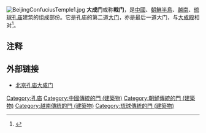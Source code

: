 [[File:BeijingConfuciusTemple1.jpg|thumb]]
'''大成门'''或称'''戟门'''，是[[中國|中國]]、[[朝鮮半島|朝鮮半島]]、[[越南|越南]]、[[琉球|琉球]][[孔庙|孔庙]]建筑的组成部份。它是孔庙的第二道[[大门|大门]]，亦是最后一道大门，与[[大成殿|大成殿]]相对<ref>{{Cite web |url=http://news.sohu.com/20060703/n244067206.shtml |title=阿城文庙的美丽传说 |accessdate=2014-10-29 |author= |date=2006年7月3日 |work= |publisher=搜狐网，来源：黑龙江生活报 |language=Zh-hans |archive-date=2014-10-28 |archive-url=https://web.archive.org/web/20141028195533/http://news.sohu.com/20060703/n244067206.shtml |dead-url=no }}</ref>。

== 注释 ==
{{Reflist|2}}

== 外部链接 ==
*[http://tszyk.bucea.edu.cn/gdwhlczyk2/jzysp1/lzjz1/3396.htm 北京孔庙大成门]{{Wayback|url=http://tszyk.bucea.edu.cn/gdwhlczyk2/jzysp1/lzjz1/3396.htm |date=20130403134300 }}


{{Chinese building-stub}}
{{孔庙}}
[[Category:孔庙|Category:孔庙]]
[[Category:中國傳統的門_(建築物)|Category:中國傳統的門 (建築物)]]
[[Category:朝鮮傳統的門_(建築物)|Category:朝鮮傳統的門 (建築物)]]
[[Category:越南傳統的門_(建築物)|Category:越南傳統的門 (建築物)]]
[[Category:琉球傳統的門_(建築物)|Category:琉球傳統的門 (建築物)]]